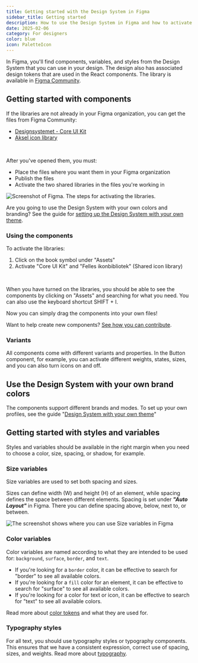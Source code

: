 ```yaml
---
title: Getting started with the Design System in Figma
sidebar_title: Getting started
description: How to use the Design System in Figma and how to activate the libraries.
date: 2025-02-06
category: For designers
color: blue
icon: PaletteIcon
---
```


In Figma, you'll find components, variables, and styles from the Design System that you can use in your design. The design also has associated design tokens that are used in the React components. The library is available in [Figma Community](https://www.figma.com/@designsystemet).

## Getting started with components

If the libraries are not already in your Figma organization, you can get the files from Figma Community:

- [Designsystemet - Core UI Kit](https://www.figma.com/@designsystemet)
- [Aksel icon library](https://www.figma.com/community/file/1214869602572392330)

<br />

After you've opened them, you must:

- Place the files where you want them in your Figma organization
- Publish the files
- Activate the two shared libraries in the files you're working in

<Image
  src="/img/activate-library.png"
  alt="Screenshot of Figma. The steps for activating the libraries."
  boxShadow={true}
/>

Are you going to use the Design System with your own colors and branding? See the guide for [setting up the Design System with your own theme](/grunnleggende/for-designers/custom-theme).

### Using the components

To activate the libraries:

1. Click on the book symbol under "Assets"
2. Activate "Core UI Kit" and "Felles ikonbibliotek" (Shared icon library)

<br />

When you have turned on the libraries, you should be able to see the components by clicking on "Assets" and searching for what you need. You can also use the keyboard shortcut SHIFT + I.

Now you can simply drag the components into your own files!

Want to help create new components? [See how you can contribute](/grunnleggende/for-designers/contribute-in-figma).

### Variants

All components come with different variants and properties. In the Button component, for example, you can activate different weights, states, sizes, and you can also turn icons on and off.

<ResponsiveIframe
  src="/img/button-variant-properties.mp4"
  title="Screen recording of Figma showing how to switch between different variants of a button."
  frameBorder="0"
  allow="autoplay; fullscreen; picture-in-picture"
  allowFullScreen
  aspectRatio="16-9"
/>

## Use the Design System with your own brand colors

The components support different brands and modes. To set up your own profiles, see the guide "[Design System with your own theme](/grunnleggende/for-designers/custom-theme)"

<ResponsiveIframe
  src="/img/brand-variables.mp4"
  title="Screen recording of Figma showing how to switch between different brands in Figma"
  frameBorder="0"
  allow="autoplay; fullscreen; picture-in-picture"
  allowFullScreen
  aspectRatio="16-9"
/>

## Getting started with styles and variables

Styles and variables should be available in the right margin when you need to choose a color, size, spacing, or shadow, for example.

### Size variables

Size variables are used to set both spacing and sizes.

Sizes can define width (W) and height (H) of an element, while spacing defines the space between different elements. Spacing is set under _**"Auto Layout"**_ in Figma. There you can define spacing above, below, next to, or between.

<Image
  src="/img/size.png"
  alt="The screenshot shows where you can use Size variables in Figma"
  boxShadow={false}
/>

### Color variables

Color variables are named according to what they are intended to be used for: `background`, `surface`, `border`, and `text`.

- If you're looking for a `border` color, it can be effective to search for "border" to see all available colors.
- If you're looking for a `fill` color for an element, it can be effective to search for "surface" to see all available colors.
- If you're looking for a color for text or icon, it can be effective to search for "text" to see all available colors.

<ResponsiveIframe
  src="/img/color-variables.mp4"
  title="Screen recording of Figma showing how to set color variables on 'fill' and 'border'."
  frameBorder="0"
  allow="autoplay; fullscreen; picture-in-picture"
  allowFullScreen
  aspectRatio="16-9"
/>

Read more about [color tokens](/grunnleggende/design-elements/colors) and what they are used for.

### Typography styles

For all text, you should use typography styles or typography components. This ensures that we have a consistent expression, correct use of spacing, sizes, and weights. Read more about [typography](/grunnleggende/design-elements/typography).

